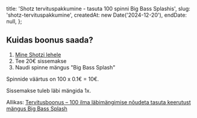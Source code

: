 
  title: 'Shotz tervituspakkumine - tasuta 100 spinni Big Bass Splashis',
  slug: 'shotz-tervituspakkumine',
  createdAt: new Date('2024-12-20'),
  endDate: null,
};

<ArticleHeader image={headerImage} title={metadata.title} />

<BonusValid date={metadata.endDate} />

## Kuidas boonus saada?

1. [Mine Shotzi lehele](https://www.shotz.com)
2. Tee 20€ sissemakse
3. Naudi spinne mängus "Big Bass Splash"

Spinnide väärtus on 100 x 0.1€ = 10€.

Sissemakse tuleb läbi mängida 1x.

Allikas: [Tervitusboonus – 100 ilma läbimängimise nõudeta tasuta keerutust mängus Big Bass Splash](https://www.shotz.com/et-ee/promotions/tervitusboonus)

<BonusUsed slug={metadata.slug} />
